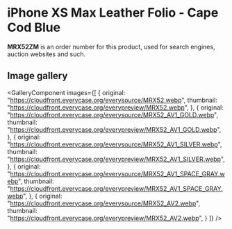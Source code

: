 
# iPhone XS Max Leather Folio - Cape Cod Blue

<Callout type='info' emoji='👉🏻'>**MRX52ZM** is an order number for this product, used for search engines, auction websites and such.</Callout>

## Image gallery

<GalleryComponent
    images={[
      {
        original: "https://cloudfront.everycase.org/everysource/MRX52.webp",
        thumbnail: "https://cloudfront.everycase.org/everypreview/MRX52.webp",
      },
      {
        original: "https://cloudfront.everycase.org/everysource/MRX52_AV1_GOLD.webp",
        thumbnail: "https://cloudfront.everycase.org/everypreview/MRX52_AV1_GOLD.webp",
      },
      {
        original: "https://cloudfront.everycase.org/everysource/MRX52_AV1_SILVER.webp",
        thumbnail: "https://cloudfront.everycase.org/everypreview/MRX52_AV1_SILVER.webp",
      },
      {
        original: "https://cloudfront.everycase.org/everysource/MRX52_AV1_SPACE_GRAY.webp",
        thumbnail: "https://cloudfront.everycase.org/everypreview/MRX52_AV1_SPACE_GRAY.webp",
      },
      {
        original: "https://cloudfront.everycase.org/everysource/MRX52_AV2.webp",
        thumbnail: "https://cloudfront.everycase.org/everypreview/MRX52_AV2.webp",
      }
    ]}
  />
